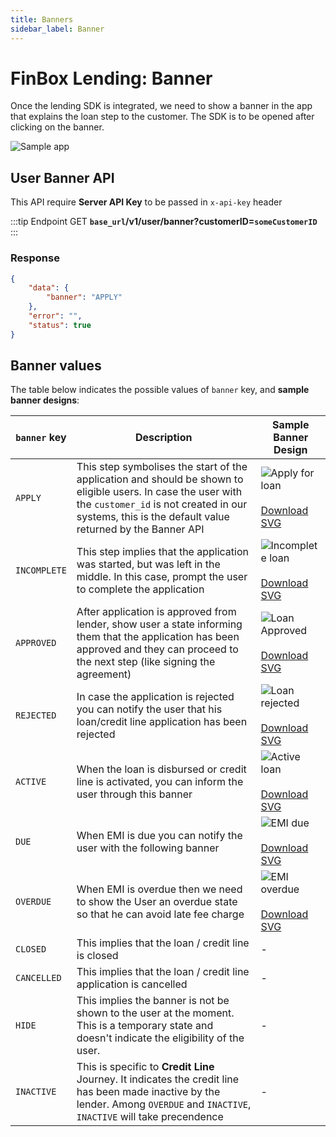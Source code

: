 ```yaml
---
title: Banners
sidebar_label: Banner
--- 
```


# FinBox Lending: Banner

Once the lending SDK is integrated, we need to show a banner in the app that explains the loan step to the customer. The SDK is to be opened after clicking on the banner.

<div style={{textAlign:"center"}}>
<img src="https://finbox-cdn.s3.ap-south-1.amazonaws.com/docs/assets/servicing/Banner-ll.png" alt="Sample app" style={{width:"30%"}}/>
</div>

## User Banner API

This API require **Server API Key** to be passed in `x-api-key` header

:::tip Endpoint
GET **`base_url`/v1/user/banner?customerID=`someCustomerID`**
:::

### Response
```json
{
    "data": {
        "banner": "APPLY"
    },
    "error": "",
    "status": true
}
```

## Banner values

The table below indicates the possible values of `banner` key, and **sample banner designs**:

| `banner` key | Description | Sample Banner Design |
| - | - | - |
| `APPLY` | This step symbolises the start of the application and should be shown to eligible users. In case the user with the `customer_id` is not created in our systems, this is the default value returned by the Banner API | <img src="/img/apply_for_loan.svg" alt="Apply for loan" /><br /><br /><a href="/apply_for_loan.svg" download>Download SVG</a> |
| `INCOMPLETE` | This step implies that the application was started, but was left in the middle. In this case, prompt the user to complete the application | <img src="/img/incomplete_loan.svg" alt="Incomplete loan" /><br /><br /><a href="/incomplete_loan.svg" download>Download SVG</a> |
| `APPROVED` | After application is approved from lender, show user a state informing them that the application has been approved and they can proceed to the next step (like signing the agreement) | <img src="/img/loan_approved.svg" alt="Loan Approved" /><br /><br /><a href="/loan_approved.svg" download>Download SVG</a> |
| `REJECTED` | In case the application is rejected you can notify the user that his loan/credit line application has been rejected | <img src="/img/loan_rejected.svg" alt="Loan rejected" /><br /><br /><a href="/loan_rejected.svg" download>Download SVG</a> |
| `ACTIVE` | When the loan is disbursed or credit line is activated, you can inform the user through this banner | <img src="/img/active_loan.svg" alt="Active loan" /><br /><br /><a href="/active_loan.svg" download>Download SVG</a> |
| `DUE` | When EMI is due you can notify the user with the following banner | <img src="/img/emi_due.svg" alt="EMI due" /><br /><br /><a href="/emi_due.svg" download>Download SVG</a> |
| `OVERDUE` | When EMI is overdue then we need to show the User an overdue state so that he can avoid late fee charge | <img src="/img/emi_overdue.svg" alt="EMI overdue" /><br /><br /><a href="/emi_overdue.svg" download>Download SVG</a> |
| `CLOSED` | This implies that the loan / credit line is closed | - |
| `CANCELLED` | This implies that the loan / credit line application is cancelled | - |
| `HIDE` | This implies the banner is not be shown to the user at the moment. This is a temporary state and doesn't indicate the eligibility of the user. | - |
| `INACTIVE` | This is specific to **Credit Line** Journey. It indicates the credit line has been made inactive by the lender. Among `OVERDUE` and `INACTIVE`, `INACTIVE` will take precendence | - |